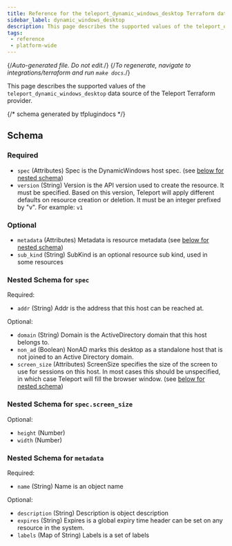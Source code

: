 ```yaml
---
title: Reference for the teleport_dynamic_windows_desktop Terraform data-source
sidebar_label: dynamic_windows_desktop
description: This page describes the supported values of the teleport_dynamic_windows_desktop data-source of the Teleport Terraform provider.
tags:
 - reference
 - platform-wide
---
```


{/*Auto-generated file. Do not edit.*/}
{/*To regenerate, navigate to integrations/terraform and run `make docs`.*/}

This page describes the supported values of the `teleport_dynamic_windows_desktop` data source of the
Teleport Terraform provider.





{/*  schema generated by tfplugindocs */}
## Schema

### Required

- `spec` (Attributes) Spec is the DynamicWindows host spec. (see [below for nested schema](#nested-schema-for-spec))
- `version` (String) Version is the API version used to create the resource. It must be specified. Based on this version, Teleport will apply different defaults on resource creation or deletion. It must be an integer prefixed by "v". For example: `v1`

### Optional

- `metadata` (Attributes) Metadata is resource metadata (see [below for nested schema](#nested-schema-for-metadata))
- `sub_kind` (String) SubKind is an optional resource sub kind, used in some resources

### Nested Schema for `spec`

Required:

- `addr` (String) Addr is the address that this host can be reached at.

Optional:

- `domain` (String) Domain is the ActiveDirectory domain that this host belongs to.
- `non_ad` (Boolean) NonAD marks this desktop as a standalone host that is not joined to an Active Directory domain.
- `screen_size` (Attributes) ScreenSize specifies the size of the screen to use for sessions on this host. In most cases this should be unspecified, in which case Teleport will fill the browser window. (see [below for nested schema](#nested-schema-for-specscreen_size))

### Nested Schema for `spec.screen_size`

Optional:

- `height` (Number)
- `width` (Number)



### Nested Schema for `metadata`

Required:

- `name` (String) Name is an object name

Optional:

- `description` (String) Description is object description
- `expires` (String) Expires is a global expiry time header can be set on any resource in the system.
- `labels` (Map of String) Labels is a set of labels

